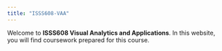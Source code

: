 ```yaml
---
title: "ISSS608-VAA"
---
```


Welcome to **ISSS608 Visual Analytics and Applications**. In this website, you will find coursework prepared for this course.
